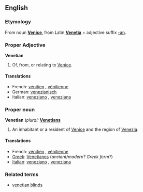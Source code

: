 ==English==

===Etymology===
From noun '''[[Venice]]''', from Latin '''[[Venetia]]''' + adjective suffix [[-an]].

===Proper Adjective===
'''Venetian'''

# Of, from, or relating to [[Venice]].

====Translations====

*French: [[vénitien]] {{m}}, [[vénitienne]] {{f}}
*German: [[venezianisch]]
*Italian: [[veneziano]] {{m}}, [[veneziana]] {{f}}

===Proper noun===
'''Venetian'''  (''plural:'' '''[[Venetians]]'''

# An inhabitant or a resident of [[Venice]] and the region of [[Venezia]].

====Translations====

*French: [[vénitien]] {{m}}, [[vénitienne]] {{f}}
*[[Greek]]: [[Venetianos]] (''ancient/modern?  Greek form?'')
*[[Italian]]: [[veneziano]] {{m}}, [[veneziana]] {{f}}

===Related terms===
*[[venetian blinds]]